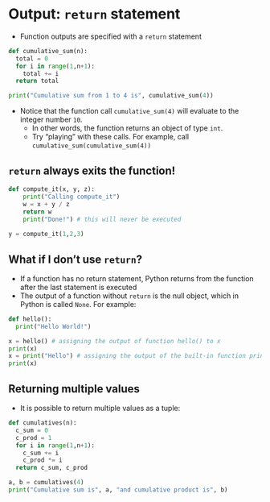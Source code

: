 # Output: `return` statement {.smaller data-stack-name="return"}

- Function outputs are specified with a `return` statement

```python
def cumulative_sum(n):
  total = 0
  for i in range(1,n+1):
    total += i
  return total

print("Cumulative sum from 1 to 4 is", cumulative_sum(4))
```

- Notice that the function call `cumulative_sum(4)` will evaluate to the integer number `10`.
  - In other words, the function returns an object of type `int`.
  - Try "playing" with these calls. For example, call `cumulative_sum(cumulative_sum(4))`
  
## `return` always exits the function!

```python
def compute_it(x, y, z):
    print("Calling compute_it")
    w = x + y / z
    return w
    print("Done!") # this will never be executed
    
y = compute_it(1,2,3)
```

## What if I don't use `return`?
- If a function has no return statement, Python returns from the function after the last statement is executed
- The output of a function without `return` is the null object, which in Python is called `None`. For example:

```python
def hello():
  print("Hello World!")

x = hello() # assigning the output of function hello() to x
print(x)
x = print("Hello") # assigning the output of the built-in function print() to x
print(x)
```

## Returning multiple values
- It is possible to return multiple values as a tuple:

```python
def cumulatives(n):
  c_sum = 0
  c_prod = 1
  for i in range(1,n+1):
    c_sum += i
    c_prod *= i
  return c_sum, c_prod

a, b = cumulatives(4)
print("Cumulative sum is", a, "and cumulative product is", b)
```
